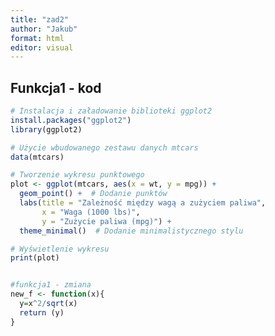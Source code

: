 ```yaml
---
title: "zad2"
author: "Jakub"
format: html
editor: visual
---
```



## Funkcja1 - kod


```r
# Instalacja i załadowanie biblioteki ggplot2
install.packages("ggplot2")
library(ggplot2)

# Użycie wbudowanego zestawu danych mtcars
data(mtcars)

# Tworzenie wykresu punktowego
plot <- ggplot(mtcars, aes(x = wt, y = mpg)) +
  geom_point() +  # Dodanie punktów
  labs(title = "Zależność między wagą a zużyciem paliwa",
       x = "Waga (1000 lbs)",
       y = "Zużycie paliwa (mpg)") +
  theme_minimal()  # Dodanie minimalistycznego stylu

# Wyświetlenie wykresu
print(plot)


#funkcja1 - zmiana
new_f <- function(x){
  y=x^2/sqrt(x)
  return (y)
}
```


